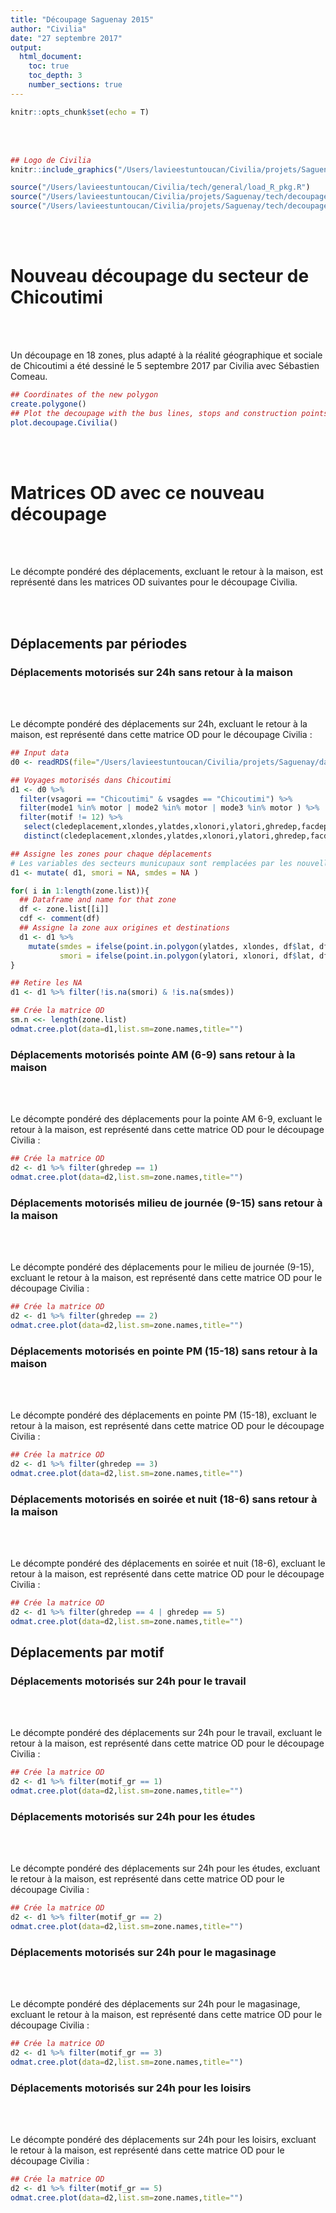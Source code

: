 ```yaml
---
title: "Découpage Saguenay 2015"
author: "Civilia"
date: "27 septembre 2017"
output:
  html_document:
    toc: true
    toc_depth: 3
    number_sections: true
---
```


```r
knitr::opts_chunk$set(echo = T)
```

<br><br>

```r
## Logo de Civilia
knitr::include_graphics("/Users/lavieestuntoucan/Civilia/projets/Saguenay/tech/CIVILIA_logo_couleur_mac.png")
```

```r
source("/Users/lavieestuntoucan/Civilia/tech/general/load_R_pkg.R")
source("/Users/lavieestuntoucan/Civilia/projets/Saguenay/tech/decoupage civilia/commodites.R")
source("/Users/lavieestuntoucan/Civilia/projets/Saguenay/tech/decoupage civilia/polygon_decoupageCivilia.R")
```

<br><br>

# Nouveau découpage du secteur de Chicoutimi

<br><br>

Un découpage en 18 zones, plus adapté à la réalité géographique et sociale de Chicoutimi a été dessiné le 5 septembre 2017 par Civilia avec Sébastien Comeau.


```r
## Coordinates of the new polygon
create.polygone()
## Plot the decoupage with the bus lines, stops and construction points
plot.decoupage.Civilia()
```

<br><br>

# Matrices OD avec ce nouveau découpage

<br><br>

Le décompte pondéré des déplacements, excluant le retour à la maison, est représenté dans les matrices OD suivantes pour le découpage Civilia.

<br><br>

## Déplacements par périodes

### Déplacements motorisés sur 24h sans retour à la maison

<br><br>

Le décompte pondéré des déplacements sur 24h, excluant le retour à la maison, est représenté dans cette matrice OD pour le découpage Civilia :


```r

## Input data
d0 <- readRDS(file="/Users/lavieestuntoucan/Civilia/projets/Saguenay/data/enquete OD 2015/sag15pv1.rds")

## Voyages motorisés dans Chicoutimi
d1 <- d0 %>% 
  filter(vsagori == "Chicoutimi" & vsagdes == "Chicoutimi") %>%
  filter(mode1 %in% motor | mode2 %in% motor | mode3 %in% motor ) %>% 
  filter(motif != 12) %>%
   select(cledeplacement,xlondes,ylatdes,xlonori,ylatori,ghredep,facdep,motif_gr) %>%
   distinct(cledeplacement,xlondes,ylatdes,xlonori,ylatori,ghredep,facdep,motif_gr) 

## Assigne les zones pour chaque déplacements
# Les variables des secteurs municupaux sont remplacées par les nouvelles zones
d1 <- mutate( d1, smori = NA, smdes = NA )

for( i in 1:length(zone.list)){
  ## Dataframe and name for that zone
  df <- zone.list[[i]]
  cdf <- comment(df)
  ## Assigne la zone aux origines et destinations
  d1 <- d1 %>% 
    mutate(smdes = ifelse(point.in.polygon(ylatdes, xlondes, df$lat, df$lon, mode.checked=FALSE)==1, cdf, smdes),
           smori = ifelse(point.in.polygon(ylatori, xlonori, df$lat, df$lon, mode.checked=FALSE)==1, cdf, smori))
}

## Retire les NA
d1 <- d1 %>% filter(!is.na(smori) & !is.na(smdes))

## Crée la matrice OD
sm.n <<- length(zone.list)
odmat.cree.plot(data=d1,list.sm=zone.names,title="")
```


### Déplacements motorisés pointe AM (6-9) sans retour à la maison

<br><br>

Le décompte pondéré des déplacements pour la pointe AM 6-9, excluant le retour à la maison, est représenté dans cette matrice OD pour le découpage Civilia :

```r
## Crée la matrice OD
d2 <- d1 %>% filter(ghredep == 1)
odmat.cree.plot(data=d2,list.sm=zone.names,title="")
```

### Déplacements motorisés milieu de journée (9-15) sans retour à la maison

<br><br>

Le décompte pondéré des déplacements pour le milieu de journée (9-15), excluant le retour à la maison, est représenté dans cette matrice OD pour le découpage Civilia :

```r
## Crée la matrice OD
d2 <- d1 %>% filter(ghredep == 2)
odmat.cree.plot(data=d2,list.sm=zone.names,title="")
```

### Déplacements motorisés en pointe PM (15-18) sans retour à la maison

<br><br>

Le décompte pondéré des déplacements en pointe PM (15-18), excluant le retour à la maison, est représenté dans cette matrice OD pour le découpage Civilia :

```r
## Crée la matrice OD
d2 <- d1 %>% filter(ghredep == 3)
odmat.cree.plot(data=d2,list.sm=zone.names,title="")
```

### Déplacements motorisés en soirée et nuit (18-6) sans retour à la maison

<br><br>

Le décompte pondéré des déplacements en soirée et nuit (18-6), excluant le retour à la maison, est représenté dans cette matrice OD pour le découpage Civilia :

```r
## Crée la matrice OD
d2 <- d1 %>% filter(ghredep == 4 | ghredep == 5)
odmat.cree.plot(data=d2,list.sm=zone.names,title="")
```

## Déplacements par motif

### Déplacements motorisés sur 24h pour le travail

<br><br>

Le décompte pondéré des déplacements sur 24h pour le travail, excluant le retour à la maison, est représenté dans cette matrice OD pour le découpage Civilia :

```r
## Crée la matrice OD
d2 <- d1 %>% filter(motif_gr == 1)
odmat.cree.plot(data=d2,list.sm=zone.names,title="")
```

### Déplacements motorisés sur 24h pour les études

<br><br>

Le décompte pondéré des déplacements sur 24h pour les études, excluant le retour à la maison, est représenté dans cette matrice OD pour le découpage Civilia :

```r
## Crée la matrice OD
d2 <- d1 %>% filter(motif_gr == 2)
odmat.cree.plot(data=d2,list.sm=zone.names,title="")
```

### Déplacements motorisés sur 24h pour le magasinage

<br><br>

Le décompte pondéré des déplacements sur 24h pour le magasinage, excluant le retour à la maison, est représenté dans cette matrice OD pour le découpage Civilia :

```r
## Crée la matrice OD
d2 <- d1 %>% filter(motif_gr == 3)
odmat.cree.plot(data=d2,list.sm=zone.names,title="")
```

### Déplacements motorisés sur 24h pour les loisirs

<br><br>

Le décompte pondéré des déplacements sur 24h pour les loisirs, excluant le retour à la maison, est représenté dans cette matrice OD pour le découpage Civilia :

```r
## Crée la matrice OD
d2 <- d1 %>% filter(motif_gr == 5)
odmat.cree.plot(data=d2,list.sm=zone.names,title="")
```